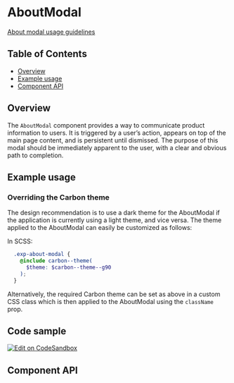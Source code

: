 
# AboutModal

[About modal usage guidelines](https://pages.github.ibm.com/cdai-design/pal/patterns/about-modal/usage)

## Table of Contents

- [Overview](#overview)
- [Example usage](#example-usage)
- [Component API](#component-api)

## Overview

The `AboutModal` component provides a way to communicate product information to
users. It is triggered by a user’s action, appears on top of the main page
content, and is persistent until dismissed. The purpose of this modal should be
immediately apparent to the user, with a clear and obvious path to completion.

## Example usage

<Canvas>
  <Story id={getStoryId(AboutModal.displayName, 'fully-loaded')} />
</Canvas>

### Overriding the Carbon theme

The design recommendation is to use a dark theme for the AboutModal if the
application is currently using a light theme, and vice versa. The theme applied
to the AboutModal can easily be customized as follows:

In SCSS:

```SCSS
  .exp-about-modal {
    @include carbon--theme(
      $theme: $carbon--theme--g90
    );
  }
```

Alternatively, the required Carbon theme can be set as above in a custom CSS
class which is then applied to the AboutModal using the `className` prop.

<Canvas>
  <Story id={getStoryId(AboutModal.displayName, 'with-dark-theme')} />
</Canvas>

## Code sample

[<img alt="Edit on CodeSandbox" src="https://codesandbox.io/static/img/play-codesandbox.svg" />](https://codesandbox.io/s/aboutmodal-8gtvz)

## Component API

<ArgsTable />
